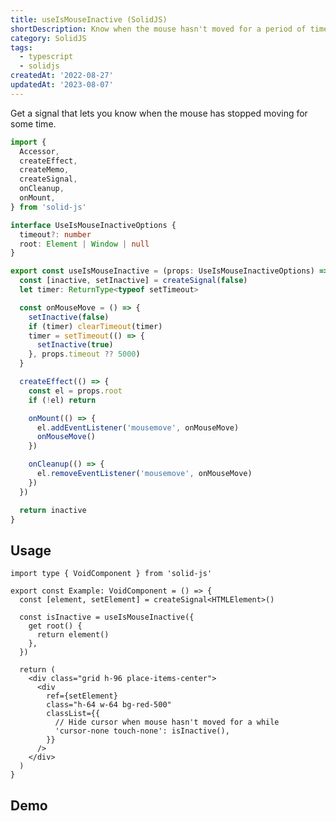 ```yaml
---
title: useIsMouseInactive (SolidJS)
shortDescription: Know when the mouse hasn't moved for a period of time
category: SolidJS
tags:
  - typescript
  - solidjs
createdAt: '2022-08-27'
updatedAt: '2023-08-07'
---
```


Get a signal that lets you know when the mouse has stopped moving for some time.

```ts
import {
  Accessor,
  createEffect,
  createMemo,
  createSignal,
  onCleanup,
  onMount,
} from 'solid-js'

interface UseIsMouseInactiveOptions {
  timeout?: number
  root: Element | Window | null
}

export const useIsMouseInactive = (props: UseIsMouseInactiveOptions) => {
  const [inactive, setInactive] = createSignal(false)
  let timer: ReturnType<typeof setTimeout>

  const onMouseMove = () => {
    setInactive(false)
    if (timer) clearTimeout(timer)
    timer = setTimeout(() => {
      setInactive(true)
    }, props.timeout ?? 5000)
  }

  createEffect(() => {
    const el = props.root
    if (!el) return

    onMount(() => {
      el.addEventListener('mousemove', onMouseMove)
      onMouseMove()
    })

    onCleanup(() => {
      el.removeEventListener('mousemove', onMouseMove)
    })
  })

  return inactive
}
```

## Usage

```tsx {6-10,17-20} jsLines="4-8,15-18"
import type { VoidComponent } from 'solid-js'

export const Example: VoidComponent = () => {
  const [element, setElement] = createSignal<HTMLElement>()

  const isInactive = useIsMouseInactive({
    get root() {
      return element()
    },
  })

  return (
    <div class="grid h-96 place-items-center">
      <div
        ref={setElement}
        class="h-64 w-64 bg-red-500"
        classList={{
          // Hide cursor when mouse hasn't moved for a while
          'cursor-none touch-none': isInactive(),
        }}
      />
    </div>
  )
}
```

## Demo


<SolidDemo create={createExample} />
